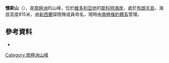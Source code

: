{{coord|78|8|S|165|23|E|display=title}}

'''懷斯山'''（{{lang-en|Mount Wise}}），是[[南極洲|南極洲]]的山峰，位於[[維多利亞地|維多利亞地]]的[[斯科特海岸|斯科特海岸]]，處於[[布朗半島|布朗半島]]，海拔高度815米，由[[新西蘭|新西蘭]]探險隊成員命名，現時由[[南極條約體系|南極條約體系]]管理。

==參考資料==
*{{usgs-gazetteer}}

{{DEFAULTSORT:Mount Wise}}
[[Category:南極洲山峰|Category:南極洲山峰]]


{{ScottCoast-geo-stub}}